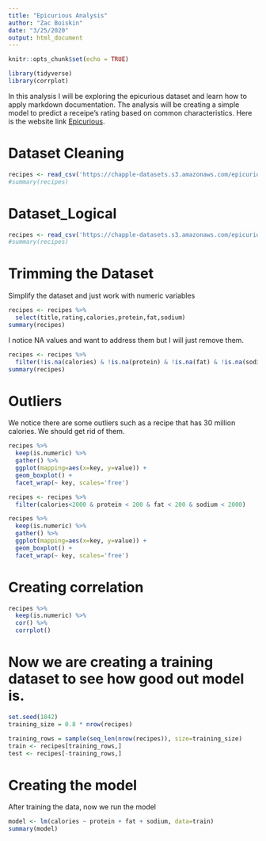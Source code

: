 ---
title: "Epicurious Analysis"
author: "Zac Boiskin"
date: "3/25/2020"
output: html_document
---

```{r setup, include=FALSE}
knitr::opts_chunk$set(echo = TRUE)
```


```{r libraries, include=FALSE}
library(tidyverse)
library(corrplot)
```
In this analysis I will be exploring the epicurious dataset and learn how to apply markdown documentation. The analysis will be creating a simple model to predict a receipe's rating based on common characteristics. Here is the website link [Epicurious](http://epicurious.com). 

# Dataset Cleaning

```{r dataset, eval=FALSE}
recipes <- read_csv('https://chapple-datasets.s3.amazonaws.com/epicurious.csv')
#summary(recipes)
```

# Dataset_Logical
```{r dataset_logical}
recipes <- read_csv('https://chapple-datasets.s3.amazonaws.com/epicurious.csv.gz', col_types = cols(.default = "l", title='c', rating='n', calories='n', protein='n', fat='n', sodium='n'))
#summary(recipes)
```

# Trimming the Dataset

Simplify the dataset and just work with numeric variables

```{r select_numerics}
recipes <- recipes %>%
  select(title,rating,calories,protein,fat,sodium)
summary(recipes)
```

I notice NA values and want to address them but I will just remove them.

```{r missing}
recipes <- recipes %>%
  filter(!is.na(calories) & !is.na(protein) & !is.na(fat) & !is.na(sodium))
summary(recipes)
```

# Outliers

We notice there are some outliers such as a recipe that has 30 million calories. We should get rid of them.

```{r outlier_detection}
recipes %>%
  keep(is.numeric) %>%
  gather() %>%
  ggplot(mapping=aes(x=key, y=value)) +
  geom_boxplot() + 
  facet_wrap(~ key, scales='free')
```

```{r outlier_removal}
recipes <- recipes %>%
  filter(calories<2000 & protein < 200 & fat < 200 & sodium < 2000)

recipes %>%
  keep(is.numeric) %>%
  gather() %>%
  ggplot(mapping=aes(x=key, y=value)) +
  geom_boxplot() + 
  facet_wrap(~ key, scales='free')
```

# Creating correlation
```{r corrplot}
recipes %>%
  keep(is.numeric) %>%
  cor() %>%
  corrplot()
```

# Now we are creating a training dataset to see how good out model is.
```{r train_test}
set.seed(1842)
training_size = 0.8 * nrow(recipes)

training_rows = sample(seq_len(nrow(recipes)), size=training_size)
train <- recipes[training_rows,]
test <- recipes[-training_rows,]
```


# Creating the model

After training the data, now we run the model
```{r regression}
model <- lm(calories ~ protein + fat + sodium, data=train)
summary(model)
```